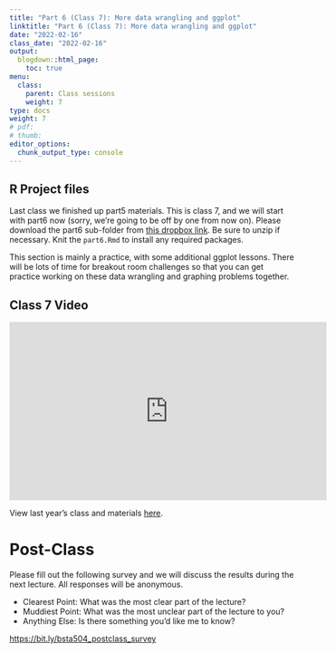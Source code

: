 ```yaml
---
title: "Part 6 (Class 7): More data wrangling and ggplot"
linktitle: "Part 6 (Class 7): More data wrangling and ggplot"
date: "2022-02-16"
class_date: "2022-02-16"
output:
  blogdown::html_page:
    toc: true
menu:
  class:
    parent: Class sessions
    weight: 7
type: docs
weight: 7
# pdf: 
# thumb: 
editor_options: 
  chunk_output_type: console
---
```




## R Project files

Last class we finished up part5 materials. This is class 7, and we will start with part6 now (sorry, we're going to be off by one from now on). Please download the part6 sub-folder from [this dropbox link](https://www.dropbox.com/sh/q4z72523kl84ywp/AAASb1YIFRpxzrjOeq1FVcXua?dl=0). Be sure to unzip if necessary. Knit the `part6.Rmd` to install any required packages.

This section is mainly a practice, with some additional ggplot lessons. There will be lots of time for breakout room challenges so that you can get practice working on these data wrangling and graphing problems together.


## Class 7 Video



<iframe width="560" height="315" src="https://www.youtube.com/embed/j-eoXIEGQQg" frameborder="0" allow="accelerometer; autoplay; clipboard-write; encrypted-media; gyroscope; picture-in-picture" allowfullscreen></iframe>


View last year's class and materials [here](https://sph-r-programming-2022.netlify.app/class/07-class/).


# Post-Class

Please fill out the following survey and we will discuss the results during the next lecture. All responses will be anonymous.

- Clearest Point: What was the most clear part of the lecture?
- Muddiest Point: What was the most unclear part of the lecture to you?
- Anything Else: Is there something you'd like me to know?

<https://bit.ly/bsta504_postclass_survey>
